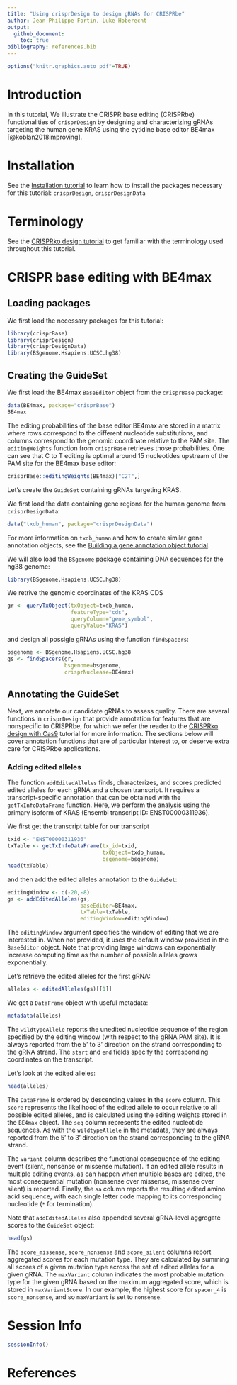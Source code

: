 ```yaml
---
title: "Using crisprDesign to design gRNAs for CRISPRbe"
author: Jean-Philippe Fortin, Luke Hoberecht
output: 
  github_document:
    toc: true
bibliography: references.bib
---
```


```r
options("knitr.graphics.auto_pdf"=TRUE)
```


# Introduction

In this tutorial, We illustrate the CRISPR base editing (CRISPRbe) functionalities 
of `crisprDesign` by designing and characterizing gRNAs targeting the 
human gene KRAS using the cytidine base editor BE4max [@koblan2018improving]. 


# Installation

See the [Installation tutorial](https://github.com/crisprVerse/Tutorials/tree/master/Installation) to learn how to install the packages necessary for this tutorial:
`crisprDesign`, `crisprDesignData`


# Terminology

See the [CRISPRko design tutorial](https://github.com/crisprVerse/Tutorials/tree/master/Design_CRISPRko_Cas9) to get familiar 
with the terminology used throughout this tutorial.


# CRISPR base editing with BE4max

## Loading packages

We first load the necessary packages for this tutorial:

```r
library(crisprBase)
library(crisprDesign)
library(crisprDesignData)
library(BSgenome.Hsapiens.UCSC.hg38)
```


## Creating the GuideSet

We first load the BE4max `BaseEditor` object from the `crisprBase` package:

```r
data(BE4max, package="crisprBase")
BE4max
```

The editing probabilities of the base editor BE4max are stored in a 
matrix where rows correspond to the different nucleotide substitutions, 
and columns correspond to the genomic coordinate relative to the PAM site. 
The `editingWeights` function from `crisprBase` retrieves those probabilities. 
One can see that C to T editing is optimal around 15 nucleotides upstream of 
the PAM site for the BE4max base editor:

```r
crisprBase::editingWeights(BE4max)["C2T",]
```

Let's create the `GuideSet` containing gRNAs targeting KRAS.

We first load the data containing gene regions for the human genome 
from `crisprDesignData`:

```r
data("txdb_human", package="crisprDesignData")
```

For more information on `txdb_human` and how to create 
similar gene annotation objects, see the [Building a gene annotation object tutorial](https://github.com/crisprVerse/Tutorials/tree/master/Building_Gene_Annotation).


We will also load the `BSgenome` package containing DNA sequences for the hg38
genome:

```r
library(BSgenome.Hsapiens.UCSC.hg38)
```


We retrive the genomic coordinates of the KRAS CDS
```r
gr <- queryTxObject(txObject=txdb_human,
                    featureType="cds",
                    queryColumn="gene_symbol",
                    queryValue="KRAS")
```

and design all possigle gRNAs using the function `findSpacers`:

```r
bsgenome <- BSgenome.Hsapiens.UCSC.hg38
gs <- findSpacers(gr,
                  bsgenome=bsgenome,
                  crisprNuclease=BE4max)
```


## Annotating the GuideSet

Next, we annotate our candidate gRNAs to assess quality. There are several 
functions in `crisprDesign` that provide annotation for features that are 
nonspecific to CRISPRbe, for which we refer the reader to the
[CRISPRko design with Cas9](https://github.com/crisprVerse/Tutorials/tree/master/Design_CRISPRko_Cas9) tutorial for more information. The sections below will 
cover annotation functions that are of particular interest to,
or deserve extra care for CRISPRbe applications.


### Adding edited alleles

The function `addEditedAlleles` finds, characterizes, and scores 
predicted edited alleles for each gRNA and a chosen transcript. 
It requires a transcript-specific annotation that can be obtained 
with the `getTxInfoDataFrame` function. Here, we perform the analysis
using the primary isoform of KRAS (Ensembl transcript ID: ENST00000311936).

We first get the transcript table for our transcript

```r
txid <- "ENST00000311936"
txTable <- getTxInfoDataFrame(tx_id=txid,
                              txObject=txdb_human,
                              bsgenome=bsgenome)
head(txTable)
```

and then add the edited alleles annotation to the `GuideSet`:

```r
editingWindow <- c(-20,-8)
gs <- addEditedAlleles(gs,
                       baseEditor=BE4max,
                       txTable=txTable,
                       editingWindow=editingWindow)
```

The `editingWindow` argument specifies the window of editing that we
are interested in. When not provided, it uses the default window provided 
in the `BaseEditor` object. Note that providing large windows can 
exponentially increase computing time as the number of possible 
alleles grows exponentially. 

Let's retrieve the edited alleles for the first gRNA:

```r
alleles <- editedAlleles(gs)[[1]]
```

We get a `DataFrame` object with useful metadata:

```r
metadata(alleles)
```

The `wildtypeAllele` reports the unedited nucleotide sequence of the
region specified by the editing window (with respect to the gRNA PAM site).
It is always reported from the 5' to 3' direction on the strand corresponding 
to the gRNA strand. The `start` and `end` fields specify the
corresponding coordinates on the transcript. 

Let's look at the edited alleles:

```r
head(alleles)
```

The `DataFrame` is ordered by descending values in the `score` column.
This `score` represents the likelihood of the edited allele to occur 
relative to all possible edited alleles, and is calculated using the 
editing weights stored in the `BE4max` object. The `seq` column represents
the edited nucleotide sequences. As with the `wildtypeAllele` in the metadata, 
they are always reported from the 5' to 3' direction on the strand 
corresponding to the gRNA strand. 

The `variant` column describes the
functional consequence of the editing event (silent, nonsense or
missense mutation). If an edited allele results in multiple editing 
events, as can happen when multiple bases are edited, the most 
consequential mutation (nonsense over missense, missense over silent) 
is reported. Finally, the `aa` column reports the resulting edited 
amino acid sequence, with each single letter code mapping to its 
corresponding nucleotide (`*` for termination).

Note that `addEditedAlleles` also appended several gRNA-level aggregate 
scores to the `GuideSet` object:

```r
head(gs)
```

The `score_missense`, `score_nonsense` and `score_silent` columns report 
aggregated scores for each mutation type. They are calculated by summing 
all scores of a given mutation type across the set of edited alleles for 
a given gRNA. The `maxVariant` column indicates the most probable mutation 
type for the given gRNA based on the maximum aggregated score, which is 
stored in `maxVariantScore`. In our example, the highest score for `spacer_4` 
is `score_nonsense`, and so `maxVariant` is set to `nonsense`.



# Session Info

```r
sessionInfo()
```


# References

